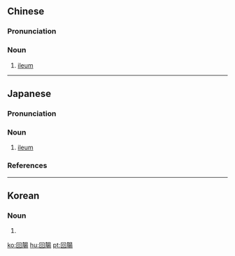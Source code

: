 {{also|回肠}}
==Chinese==
{{zh-forms|s=回肠}}
{{wikipedia|lang=zh}}

===Pronunciation===
{{zh-pron
|m=huícháng
|cat=n
}}

===Noun===
{{zh-noun}}

# {{lb|zh|anatomy}} [[ileum]]

----

==Japanese==
{{wikipedia|lang=ja}}
{{ja-kanjitab|かい|ちょう|yomi=o}}

===Pronunciation===
{{ja-pron|yomi=kanon|かいちょう|acc=1|acc_ref=DJR}}

===Noun===
{{ja-noun|かいちょう|hhira=くわいちやう}}

# {{lb|ja|anatomy|sort=かいちょう}} [[ileum]]

===References===
<references/>

----

==Korean==
{{ko-hanjatab}}

===Noun===
{{ko-noun|rv=hanja|hangeul=회장}}

# {{hanja form of|회장|[[ileum]]}}

[[ko:回腸]]
[[hu:回腸]]
[[pt:回腸]]